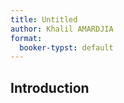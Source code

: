 ```yaml
---
title: Untitled
author: Khalil AMARDJIA
format:
  booker-typst: default
---
```


## Introduction

```{=typst}
#for i in (10, 250, 30) {
  lorem(i)
  v(1.5em)
}

```